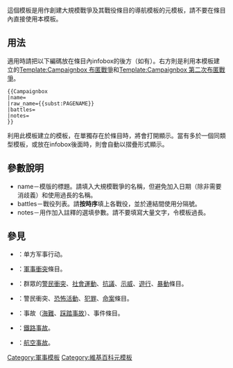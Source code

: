 <noinclude>{{template doc page viewed directly}}</noinclude>
{{High-use|2767}}
這個模板是用作創建大規模戰爭及其戰役條目的導航模板的元模板，請不要在條目內直接使用本模板。

== 用法 ==
{{Campaignbox 布匿戰爭}}
{{Campaignbox 第二次布匿戰爭}}
適用時請把以下編碼放在條目內infobox的後方（如有）。右方則是利用本模板建立的[[Template:Campaignbox 布匿戰爭]]和[[Template:Campaignbox 第二次布匿戰爭]]。

<pre>{{Campaignbox
|name=
|raw_name={{subst:PAGENAME}} 
|battles= 
|notes=
}}</pre>

利用此模板建立的模板，在單獨存在於條目時，將會打開顯示。當有多於一個同類型模板，或放在infobox後面時，則會自動以摺疊形式顯示。

== 參數說明 ==
*name－模版的標題。請填入大規模戰爭的名稱，但避免加入日期（除非需要消歧義）和使用過長的名稱。
*battles－戰役列表。請'''按時序'''填上各戰役，並於連結間使用分隔號。
*notes－用作加入註釋的選填參數。請不要填寫大量文字，令模板過長。

== 參見 ==
* {{tl|Infobox military attack}}：单方军事行动。
* {{tl|Infobox military conflict}}：[[軍事衝突]]條目。
* {{tl|Infobox Civil Conflict}}：群眾的[[警民衝突]]、[[社會運動]]、[[抗議]]、[[示威]]、[[遊行]]、[[暴動]]條目。
* {{tl|Infobox civilian attack}}：警民衝突、[[恐怖活動]]、[[犯罪]]、[[命案]]條目。
* {{tl|Infobox event}}：事故（[[海難]]、[[踩踏事故]]）、事件條目。
* {{tl|Infobox rail accident}}：[[鐵路事故]]。
* {{tl|Infobox aircraft occurrence}}：[[航空事故]]。

<includeonly>
[[Category:軍事模板]]
[[Category:維基百科元模板]]
</includeonly>